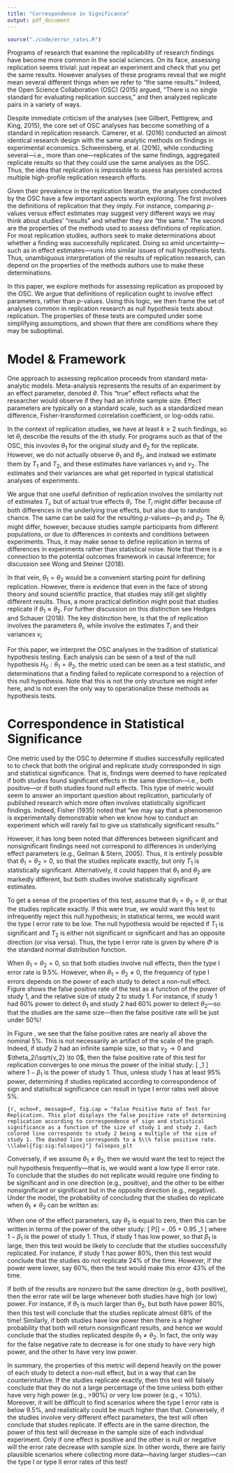 ```yaml
---
title: "Correspondence in Significance"
output: pdf_document
---
```


```r
source("./code/error_rates.R")
```


Programs of research that examine the replicability of research findings have become more common in the social sciences. 
On its face, assessing replication seems trivial: just repeat an experiment and check that you get the same results.
However analyses of these programs reveal that we might mean several different things when we refer to "the same results."
Indeed, the Open Science Collaboration (OSC) (2015) argued, "There is no single standard for evaluating replication success," and then analyzed replicate pairs in a variety of ways.

Despite immediate criticism of the analyses (see Gilbert, Pettigrew, and King, 2015), the core set of OSC analyses has become something of a standard in replication research.
Camerer, et al. (2016) conducted an almost identical research design with the same analytic methods on findings in experimental economics. 
Schweinsberg, et al. (2016), while conducting several---i.e., more than one---replicates of the same findings, aggregated replicate results so that they could use the same analyses as the OSC.
Thus, the idea that replication is impossible to assess has persisted across multiple high-profile replication research efforts.

Given their prevalence in the replication literature, the analyses conducted by the OSC have a few important aspects worth exploring.
The first involves the definitions of replication that they imply. 
For instance, comparing $p$-values versus effect estimates may suggest very different ways we may think about studies' "results" and whether they are "the same."
The second are the properties of the methods used to assess definitions of replication.
For most replication studies, authors seek to make determinations about whether a finding was successfully replicated.
Doing so amid uncertainty---such as in effect estimates---runs into similar issues of null hypothesis tests. 
Thus, unambiguous interpretation of the results of replication research, can depend on the properties of the methods authors use to make these determinations.

In this paper, we explore methods for assessing replication as proposed by the OSC.
We argue that definitions of replication ought to involve effect parameters, rather than $p$-values. 
Using this logic, we then frame the set of analyses common in replication research as null hypothesis tests about replication. 
The properties of these tests are computed under some simplifying assumptions, and shown that there are conditions where they may be suboptimal.


# Model & Framework

One approach to assessing replication proceeds from standard meta-analytic models. 
Meta-analysis represents the results of an experiment by an effect parameter, denoted $\theta$.
This "true" effect reflects what the researcher would observe if they had an infinite sample size.
Effect parameters are typically on a standard scale, such as a standardized mean difference, Fisher-transformed correlation coefficient, or log-odds ratio.

In the context of replication studies, we have at least $k \geq 2$ such findings, so let $\theta_i$ describe the results of the $i$th study.
For programs such as that of the OSC, this invovles $\theta_1$ for the original study and $\theta_2$ for the replicate.
However, we do not actually observe $\theta_1$ and $\theta_2$, and instead we estimate them by $T_1$ and $T_2$, and these estimates have variances $v_1$ and $v_2$.
The estimates and their variances are what get reported in typical statistical analyses of experiments.

We argue that one useful definition of replication involves the similarity not of estimates $T_i$, but of actual true effects $\theta_i$.
The $T_i$ might differ because of both differences in the underlying true effects, but also due to random chance.
The same can be said for the resulting $p$-values---$p_1$ and $p_2$.
The $\theta_i$ might differ, however, because studies sample participants from different populations, or due to differences in contexts and conditions between experiments.
Thus, it may make sense to define replication in terms of differences in experiments rather than statistical noise.
Note that there is a connection to the potential outcomes framework in causal inference; for discussion see Wong and Steiner (2018).

In that vein, $\theta_1 = \theta_2$ would be a convenient starting point for defining replication.
However, there is evidence that even in the face of strong theory and sound scientific practice, that studies may still get slightly different results.
Thus, a more practical definition might posit that studies replicate if $\theta_1 \approx \theta_2$.
For further discussion on this distinction see Hedges and Schauer (2018).
The key distinction here, is that the \textit{definition} of replication involves the parameters $\theta_i$, while \textit{analyses} involve the estimates $T_i$ and their variances $v_i$

For this paper, we interpret the OSC analyses in the tradition of statistical hypothesis testing.
Each analysis can be seen of a test of the null hypothesis $H_0: \theta_1 = \theta_2$, the metric used can be seen as a test statistic, and determinations that a finding failed to replicate correspond to a rejection of this null hypothesis.
Note that this is not the only structure we might infer here, and is not even the only way to operationalize these methods as hypothesis tests.



# Correspondence in Statistical Significance

One metric used by the OSC to determine if studies successfully replicated to to check that both the original and replicate study corresponded in sign and statistical significance.
That is, findings were deemed to have replcated if both studies found significant effects in the same direction---i.e., both positive---or if both studies found null effects.
This type of metric would seem to answer an important question about replication, particularly of published research which more often involves statistically significant findings.
Indeed, Fisher (1935) noted that "we may say that a phenomenon is experimentally demonstrable when we know how to conduct an experiment which will rarely fail to give us statistically significant results."

However, it has long been noted that differences between significant and nonsignificant findings need not correspond to differences in underlying effect parameters (e.g., Gelman & Stern, 2005). 
Thus, it is entirely possible that $\theta_1 = \theta_2 > 0$, so that the studies replicate exactly, but only $T_1$ is statistically significant.
Alternatively, it could happen that $\theta_1$ and $\theta_2$ are markedly different, but both studies involve statistically significant estimates.

To get a sense of the properties of this test, assume that $\theta_1 = \theta_2 = \theta$, or that the studies replicate exactly.
If this were true, we would want this test to infrequently reject this null hypothesis; in statistical terms, we would want the type I error rate to be low.
The null hypothesis would be rejected if $T_1$ is significant and $T_2$ is either not significant or significant and has an opposite direction (or visa versa). 
Thus, the type I error rate is given by
<!-- \begin{align} -->
<!-- \begin{split} -->
<!-- & P[T_1/\sqrt{v_1} > 1.96]P[T_2/\sqrt{v_2} \leq 1.96] +  -->
<!-- P[T_1/\sqrt{v_1} \leq 1.96]P[T_2/\sqrt{v_2} > 1.96] \\ +  -->
<!-- & P[T_1/\sqrt{v_1} < -1.96]P[T_2/\sqrt{v_2} \geq -1.96] +  -->
<!-- P[T_1/\sqrt{v_1} \geq -1.96]P[T_2/\sqrt{v_2} < -1.96] -->
<!-- \end{split} -->
<!-- \end{align} -->
<!-- Under the model, this can be written as  -->
\begin{align*}
P[\text{Type I Error}]
& = [1 - \Phi\left(1.96 - \theta/\sqrt{v_1}\right)] \Phi\left(1.96 - \theta/\sqrt{v_2}\right)\\ 
& + \Phi\left(1.96 - \theta/\sqrt{v_1}\right) [1 - \Phi\left(1.96 - \theta/\sqrt{v_2}\right)]\\ 
& + \Phi\left(-1.96 - \theta/\sqrt{v_1}\right) [1 - \Phi\left(-1.96 - \theta/\sqrt{v_2}\right)]\\
& + [1 - \Phi\left(-1.96 - \theta/\sqrt{v_1}\right)] \Phi\left(-1.96 - \theta/\sqrt{v_2}\right)
\end{align*}
\noindent
where $\Phi$ is the standard normal distribution function.

When $\theta_1 = \theta_2 = 0$, so that both studies involve null effects, then the type I error rate is 9.5\%.
However, when $\theta_1 = \theta_2 \neq 0$, the frequency of type I errors depends on the power of each study to detect a non-null effect.
Figure \ref{fig:sig:falsepos} shows the false positive rate of the test as a function of the power of study 1, and the relative size of study 2 to study 1. 
For instance, if study 1 had 60\% power to detect $\theta_1$ and study 2 had 60\% power to detect $\theta_2$---so that the studies are the same size---then the false positive rate will be just under 50\%!

In Figure \ref{fig:sig:falsepos}, we see that the false positive rates are nearly all above the nominal 5\%. 
This is not necessarily an artifact of the scale of the graph. 
Indeed, if study 2 had an infinite sample size, so that $v_2 \to 0$ and $\theta_2/\sqrt{v_2} \to 0$, then the false positive rate of this test for replication converges to one minus the power of the initial study:
\[
\text{Error rate } \to \beta_1
\]
where $1 - \beta_1$ is the power of study 1.
Thus, unless study 1 has at least 95\% power, determining if studies replicated according to correspondence of sign and statisitical significance can result in type I error rates well above 5\%.

```{r, echo=F, message=F, fig.cap = "False Positive Rate of Test for Replication. This plot displays the false positive rate of determining replication according to correspondence of sign and statistical significance as a function of the size of study 1 and study 2. Each colored line corresponds to study 2 being a multiple of the size of study 1. The dashed line corresponds to a 5\\% false positive rate. \\label{fig:sig:falsepos}"}
falsepos_plt
```

Conversely, if we assume $\theta_1 \neq \theta_2$, then we would want the test to reject the null hypothesis frequently---that is, we would want a low type II error rate.
To conclude that the studies do not replicate would require one finding to be significant and in one direction (e.g., positive), and the other to be either nonsignificant or significant but in the opposite direction (e.g., negative).
Under the model, the probability of concluding that the studies do replicate when $\theta_1 \neq \theta_2$ can be written as:
\begin{align*}
P[\text{Type II Error}]
& = [1 - \Phi\left(1.96 - \theta_1/\sqrt{v_1}\right)][1 - \Phi\left(1.96 - \theta_2/\sqrt{v_2}\right)]\\ 
& + [\Phi\left(1.96 - \theta_1/\sqrt{v_1}\right) - \Phi\left(-1.96 - \theta_1/\sqrt{v_1}\right)]
    [\Phi\left(1.96 - \theta_2/\sqrt{v_2}\right) - \Phi\left(-1.96 - \theta_2/\sqrt{v_2}\right)]\\ 
& + \Phi\left(-1.96 - \theta_1/\sqrt{v_1}\right) \Phi\left(-1.96 - \theta_2/\sqrt{v_2}\right)
\end{align*}

When one of the effect parameters, say $\theta_2$ is equal to zero, then this can be written in terms of the power of the other study:
\[
P[\text{Type II Error}]
 = .05 + 0.95 \beta_1
\]
where $1 - \beta_1$ is the power of study 1. 
Thus, if study 1 has low power, so that $\beta_1$ is large, then this test would be likely to conclude that the studies successfully replicated. 
For instance, if study 1 has power 80\%, then this test would conclude that the studies do not replicate 24\% of the time. 
However, if the power were lower, say 60\%, then the test would make this error 43\% of the time.

If both of the results are nonzero but the same direction (e.g., both positive), then the error rate will be large whenever both studies have high (or low) power. 
For instance, if $\theta_1$ is much larger than $\theta_2$, but both have power 80\%, then this test will conclude that the studies replicate almost 68\% of the time! 
Similarly, if both studies have low power then there is a higher probability that both will return nonsignificant results, and hence we would conclude that the studies replicated despite $\theta_1 \neq \theta_2$.
In fact, the only way for the false negative rate to decrease is for one study to have very high power, and the other to have very low power.

In summary, the properties of this metric will depend heavily on the power of each study to detect a non-null effect, but in a way that can be counterintuitive.
If the studies replicate exactly, then this test will falsely conclude that they do not a large percentage of the time unless both either have very high power (e.g., >90\%) or very low power (e.g., < 10\%).
Moreover, it will be difficult to find scenarios where the type I error rate is below 9.5\%, and realistically could be much higher than that.
Conversely, if the studies involve very different effect parameters, the test will often conclude that studes replicate. 
If effects are in the same direction, the power of this test will decrease in the sample size of each individual experiment. 
Only if one effect is positive and the other is null or negative will the error rate decrease with sample size.
In other words, there are fairly plausible scenarios where collecting more data---having larger studies---can \textit{increase} the type I or type II error rates of this test!







